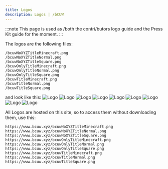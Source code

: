 ```yaml
---
title: Logos
description: Logos | /bCUW
---
```

:::note
This page is used as /both the contri/butors logo guide and the Press Kit guide for the moment.
:::

The logos are the following files:
```
/bcuwNoXYZTitleMinecraft.png
/bcuwNoXYZTitleNormal.png
/bcuwNoXYZTitleSquare.png
/bcuwOnlyTitleMinecraft.png
/bcuwOnlyTitleNormal.png
/bcuwOnlyTitleSquare.png
/bcuwTitleMinecraft.png
/bcuwTitleNormal.png
/bcuwTitleSquare.png
```
and look like this:
![Logo](/bcuwNoXYZTitleMinecraft.png)
![Logo](/bcuwNoXYZTitleNormal.png)
![Logo](/bcuwNoXYZTitleSquare.png)
![Logo](/bcuwOnlyTitleMinecraft.png)
![Logo](/bcuwOnlyTitleNormal.png)
![Logo](/bcuwOnlyTitleSquare.png)
![Logo](/bcuwTitleMinecraft.png)
![Logo](/bcuwTitleNormal.png)
![Logo](/bcuwTitleSquare.png)

All Logos are hosted on this site, so to access them without downloading them, use this:
```
https://www.bcuw.xyz/bcuwNoXYZTitleMinecraft.png
https://www.bcuw.xyz/bcuwNoXYZTitleNormal.png
https://www.bcuw.xyz/bcuwNoXYZTitleSquare.png
https://www.bcuw.xyz/bcuwOnlyTitleMinecraft.png
https://www.bcuw.xyz/bcuwOnlyTitleNormal.png
https://www.bcuw.xyz/bcuwOnlyTitleSquare.png
https://www.bcuw.xyz/bcuwTitleMinecraft.png
https://www.bcuw.xyz/bcuwTitleNormal.png
https://www.bcuw.xyz/bcuwTitleSquare.png
```

